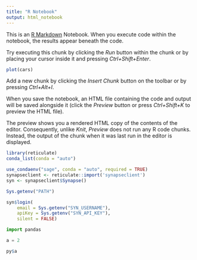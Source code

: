 ```yaml
---
title: "R Notebook"
output: html_notebook
---
```


This is an [R Markdown](http://rmarkdown.rstudio.com) Notebook. When you execute code within the notebook, the results appear beneath the code. 

Try executing this chunk by clicking the *Run* button within the chunk or by placing your cursor inside it and pressing *Ctrl+Shift+Enter*. 

```r
plot(cars)
```

Add a new chunk by clicking the *Insert Chunk* button on the toolbar or by pressing *Ctrl+Alt+I*.

When you save the notebook, an HTML file containing the code and output will be saved alongside it (click the *Preview* button or press *Ctrl+Shift+K* to preview the HTML file).

The preview shows you a rendered HTML copy of the contents of the editor. Consequently, unlike *Knit*, *Preview* does not run any R code chunks. Instead, the output of the chunk when it was last run in the editor is displayed.

```r
library(reticulate)
conda_list(conda = "auto")
```

```r
use_condaenv("sage", conda = "auto", required = TRUE)
synapseclient <- reticulate::import('synapseclient')
syn <- synapseclient$Synapse()

Sys.getenv("PATH")

syn$login(
    email = Sys.getenv("SYN_USERNAME"), 
    apiKey = Sys.getenv("SYN_API_KEY"), 
    silent = FALSE)
```

```python
import pandas

a = 2
```

```r
py$a
```



